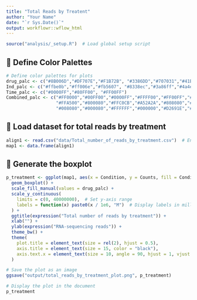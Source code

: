 ```yaml
---
title: "Total Reads by Treatent"
author: "Your Name"
date: "`r Sys.Date()`"
output: workflowr::wflow_html
---
```


```r
source("analysis/_setup.R")  # Load global setup script
```


## **📍 Define Color Palettes**
```r
# Define color palettes for plots
drug_palc <- c("#8B006D","#DF707E","#F1B72B", "#3386DD","#707031","#41B333")
Ind_palc <- c("#ffbe0b","#ff006e","#fb5607", "#8338ec","#3a86ff","#4a4e69")
Time_palc <- c("#0000FF","#80FF00", "#FF00FF")
Combined_palc <- c("#FF0000","#00FF00","#0000FF","#FFFF00","#FF00FF","#00FFFF",
                   "#FFA500","#800080","#FFC0CB","#A52A2A","#808080","#FFD700",
                   "#008080","#000080","#FFFFFF","#000000","#D2691E","#ADFF2F")
```


## **📍 Load dataset for total reads by treatment**
```r
align1 <- read.csv("data/Total_number_of_reads_by_treatment.csv")  # Ensure this file is inside the 'data/' folder
map1 <- data.frame(align1)
```

## **📍 Generate the boxplot**
```r
p_treatment <- ggplot(map1, aes(x = Condition, y = Counts, fill = Condition)) +
  geom_boxplot() +
  scale_fill_manual(values = drug_palc) +
  scale_y_continuous(
    limits = c(0, 40000000),  # Set y-axis range
    labels = function(x) paste0(x / 1e6, "M")  # Display labels in millions
  ) +
  ggtitle(expression("Total number of reads by treatment")) +
  xlab("") +
  ylab(expression("RNA-sequencing reads")) +
  theme_bw() +
  theme(
    plot.title = element_text(size = rel(2), hjust = 0.5),
    axis.title = element_text(size = 15, color = "black"),
    axis.text.x = element_text(size = 10, angle = 90, hjust = 1, vjust = 0.2)
  )

# Save the plot as an image
ggsave("output/total_reads_by_treatment_plot.png", p_treatment)

# Display the plot in the document
p_treatment
```
